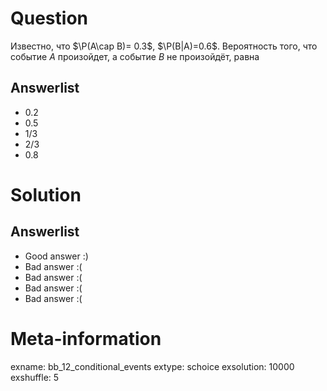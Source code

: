 Question
========

Известно, что $\P(A\cap B)= 0.3$, $\P(B|A)=0.6$. Вероятность того, что
событие $A$ произойдет, а событие $B$ не произойдёт, равна

Answerlist
----------
*  $0.2$
*  $0.5$
*  $1/3$
*  $2/3$
*  $0.8$

Solution
========

Answerlist
----------
*  Good answer :)
*  Bad answer :(
*  Bad answer :(
*  Bad answer :(
*  Bad answer :(

Meta-information
================
exname: bb_12_conditional_events
extype: schoice
exsolution: 10000
exshuffle: 5
